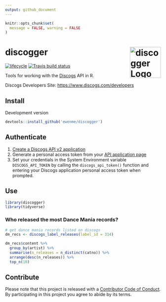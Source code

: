 ```yaml
---
output: github_document
---
```


```r
knitr::opts_chunk$set(
  message = FALSE, warning = FALSE
)
```

# discogger <img alt="discogger Logo" title="discogger" align="right" src="man/figures/discogger_logo.png" width="100" style="float:right;width:100px;"/>

[![lifecycle](https://img.shields.io/badge/lifecycle-experimental-orange.svg)](https://www.tidyverse.org/lifecycle/#experimental)
[![Travis build status](https://travis-ci.org/ewenme/discogger.svg?branch=master)](https://travis-ci.org/ewenme/discogger)

Tools for working with the [Discogs](https://www.discogs.com) API in R.

Discogs Developers Site: [https://www.discogs.com/developers](https://www.discogs.com/developers)

## Install

Development version

```r
devtools::install_github('ewenme/discogger')
```

## Authenticate

1. [Create a Discogs API v2 application](https://www.discogs.com/settings/developers)
2. Generate a personal access token from your [API application page](https://www.discogs.com/settings/developers)
3. Set your credentials in the System Environment variable `DISCOGS_API_TOKEN` by calling the `discogs_api_token()` function and entering your Discogs application personal access token when prompted.

## Use

```r
library(discogger)
library(tidyverse)
```

### Who released the most Dance Mania records?

```r
# get dance mania records listed on discogs
dm_recs <- discogs_label_releases(label_id = 314)

dm_recs$content %>%
  group_by(artist) %>%
  summarise(n_releases = n_distinct(catno)) %>%
  arrange(desc(n_releases)) %>%
  top_n(10)
```

## Contribute

Please note that this project is released with a [Contributor Code of Conduct](CODE_OF_CONDUCT.md). By participating in this project you agree to abide by its terms.
